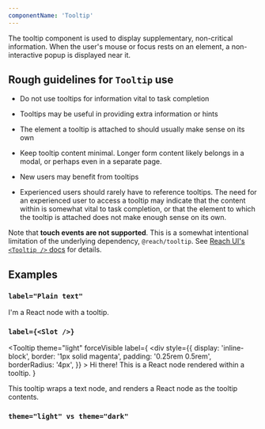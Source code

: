 ```yaml
---
componentName: 'Tooltip'
---
```


The tooltip component is used to display supplementary, non-critical information. When the user's mouse or focus rests on an element, a
non-interactive popup is displayed near it.

## Rough guidelines for `Tooltip` use

- Do not use tooltips for information vital to task completion
- Tooltips may be useful in providing extra information or hints
- The element a tooltip is attached to should usually make sense on its own
- Keep tooltip content minimal. Longer form content likely belongs in a modal, or perhaps even in a separate page.

- New users may benefit from tooltips
- Experienced users should rarely have to reference tooltips. The need for an experienced user to access a tooltip may indicate that the content within is somewhat vital to task completion, or that the element to which the tooltip is attached does not make enough sense on its own.

Note that **touch events are not supported**. This is a somewhat intentional limitation of the underlying dependency, `@reach/tooltip`. See [Reach UI's `<Tooltip />` docs](https://reach.tech/tooltip/) for details.

## Examples

### `label="Plain text"`

<Tooltip label="Hi there! I'm a tooltip, and this is some long plain text, which should wrap nicely based on some collision calculations we're doing behind the scenes.">
  <div
    style={{
      display: 'inline-block',
      border: '1px solid magenta',
      padding: '0.25rem 0.5rem',
      borderRadius: '5px',
    }}
  >
    I'm a React node with a tooltip.
  </div>
</Tooltip>

### `label={<Slot />}`

<Tooltip
  theme="light"
  forceVisible
  label={
    <div
      style={{
        display: 'inline-block',
        border: '1px solid magenta',
        padding: '0.25rem 0.5rem',
        borderRadius: '4px',
      }}
    >
      Hi there! This is a React node rendered within a tooltip.
    </div>
  }
>
  <div
    style={{
      display: 'inline-block',
      border: '1px solid magenta',
      padding: '0.25rem 0.5rem',
      borderRadius: '5px',
    }}
  >
    This tooltip wraps a text node, and renders a React node as the tooltip
    contents.
  </div>
</Tooltip>

### `theme="light" vs theme="dark"`
